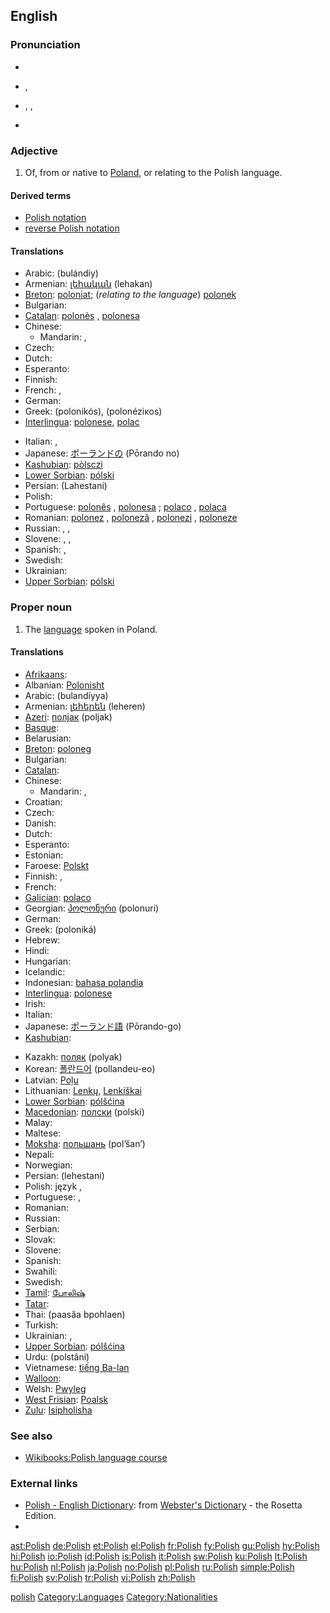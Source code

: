 {{interwiktionary|code=pl}}
{{also|polish}}
==English==
{{wikipedia}}

===Pronunciation===
* {{audio|En-us-Polish.ogg|audio (US)}}
* {{a|UK}} {{IPA|/ˈpəʊlɪʃ/}}, {{SAMPA|/"p@UlIS/}}
* {{a|US}} {{enPR|pōʹlĭsh}}, {{IPA|/ˈpoʊlɪʃ/}}, {{SAMPA|/"poUlIS/}}
* {{audio|en-us-Polish proper.ogg|Audio (US)}}

===Adjective===
{{en-adj|-}}

# Of, from or native to [[Poland]], or relating to the Polish language.

====Derived terms====
* [[Polish notation]]
* [[reverse Polish notation]]

====Translations====
{{trans-top|of Poland or its language}}
* Arabic: {{Arab|[[بولندي|بُولَنْدِيّ]]}} (bulándiy)
* Armenian: [[լեհական]] (lehakan)
* [[Breton]]: [[poloniat]]; (''relating to the language'') [[polonek]]
* Bulgarian: {{t+|bg|полски|m|p|sc=Cyrl}}
* [[Catalan]]: [[polonès]] {{m}}, [[polonesa]] {{f}}
* Chinese:
** Mandarin: {{t|cmn|波蘭的|sc=Hani|xs=Mandarin}}, {{t|cmn|波兰的|tr=Bōlán de|sc=Hani|xs=Mandarin}}
* Czech: {{t+|cs|polský|m}}
* Dutch: {{t+|nl|Pools}}
* Esperanto: {{t+|eo|pola|xs=Esperanto}}
* Finnish: {{t+|fi|puolalainen}}
* French: {{t+|fr|polonais|m}}, {{t+|fr|polonaise|f}}
* German: {{t+|de|polnisch}}
* Greek: {{t+|el|πολωνικός|m|sc=Grek}} (polonikós), {{t-|el|πολωνέζικος|m|sc=Grek}} (polonéziκοs)
* [[Interlingua]]: [[polonese]], [[polac]]
{{trans-mid}}
* Italian: {{t+|it|polacco|m}}, {{t+|it|polacca|f}}
* Japanese: [[ポーランド]]の (Pōrando no)
* [[Kashubian]]: [[pòlsczi]]
* [[Lower Sorbian]]: [[pólski]] {{m}}
* Persian: {{fa-Arab|[[لهستانی]]}} (Lahestani)
* Polish: {{t+|pl|polski|m}}
* Portuguese: [[polonês]] {{m}}, [[polonesa]] {{f}}; [[polaco]] {{m}}, [[polaca]] {{f}}
* Romanian: [[polonez]] {{m}}, [[poloneză]] {{f}}, [[polonezi]] {{p}}, [[poloneze]] {{f|p}}
* Russian: {{t|ru|польский|m|tr=pol'skij|sc=Cyrl}}, {{t|ru|польская|f|tr=pol'skaja|sc=Cyrl}},  {{t|ru|польскые|p|tr=pol'skye|sc=Cyrl}}
* Slovene: {{t+|sl|poljski|m}}, {{t+|sl|poljska|f}}, {{t-|sl|poljsko|n}}
* Spanish: {{t+|es|polaco|m}}, {{t-|es|polonés|m}}
* Swedish: {{t+|sv|polsk}}
* Ukrainian: {{t+|uk|польський|m|tr=pól’s’kyj|sc=Cyrl|xs=Ukrainian}}
* [[Upper Sorbian]]: [[pólski]] {{m}}
{{trans-bottom}}

===Proper noun===
{{en-noun|-}}

# The [[language]] spoken in Poland.

====Translations====
{{trans-top|the language of Poland}}
* [[Afrikaans]]: {{t+|af|Pools|xs=Afrikaans}}
* Albanian: [[Polonisht]]
* Arabic: {{Arab|[[بولندية]]}} (bulandíyya) {{f}}
* Armenian: [[լեհերեն]] (leheren)
* [[Azeri]]: [[полјак]] (poljak)
* [[Basque]]: {{t|eu|poloniera|xs=Basque}}
* Belarusian: {{t|be|польская|tr=pól’skaja|sc=Cyrl|xs=Belarusian}}
* [[Breton]]: [[poloneg]] {{m}}
* Bulgarian: {{t|bg|полски|tr=polski|sc=Cyrl}}
* [[Catalan]]: {{t|ca|polonès}}
* Chinese:
** Mandarin: {{t-|cmn|波蘭語|sc=Hani|xs=Mandarin}}, {{t-|cmn|波兰语|tr=Bōlán yǔ|sc=Hani|xs=Mandarin}}
* Croatian: {{t-|hr|poljski jezik|m}}
* Czech: {{t+|cs|polština|f}}
* Danish: {{t-|da|Polsk}}
* Dutch: {{t+|nl|Pools|n}}
* Esperanto: {{t+|eo|pola|xs=Esperanto}}
* Estonian: {{t+|et|Poola}}
* Faroese: [[Polskt]]
* Finnish: {{t+|fi|puola}}, {{t+|fi|puolan kieli}}
* French: {{t+|fr|polonais|m}}
* [[Galician]]: [[polaco]]
* Georgian: [[პოლონური]] (polonuri)
* German: {{t+|de|Polnisch|n}}
* Greek: {{t+|el|πολωνικά|n|p|sc=Grek}} (poloniká)
* Hebrew: {{t+|he|פולנית|tr=polnít|sc=Hebr}}
* Hindi: {{t+|hi|पोलिश|sc=Deva|xs=Hindi}}
* Hungarian: {{t+|hu|lengyel}}
* Icelandic: {{t-|is|Pólska}}
* Indonesian: [[bahasa polandia]]
* [[Interlingua]]: [[polonese]]
* Irish: {{t-|ga|Polainnis|xs=Irish}}
* Italian: {{t+|it|polacco}}
* Japanese: [[ポーランド語]] (Pōrando-go)
* [[Kashubian]]: {{t|csb|pòlsczi jãzëk|xs=Kashubian}}
{{trans-mid}}
* Kazakh: [[поляк]] (polyak)
* Korean: [[폴란드어]] (pollandeu-eo)
* Latvian: [[Poļu]]
* Lithuanian: [[Lenkų]], [[Lenkiškai]]
* [[Lower Sorbian]]: [[pólšćina]] {{f}}
* [[Macedonian]]: [[полски]] (polski)
* Malay: {{t-|ms|Poland|xs=Malay}}
* Maltese: {{t-|mt|Pollakk|xs=Maltese}}
* [[Moksha]]: [[польшань]] (pol’šan’)
* Nepali: {{t-|ne|पोलिश|sc=Deva|xs=Nepali}}
* Norwegian: {{t+|no|polsk}}
* Persian: {{fa-Arab|[[لهستانی]]}} (lehestani)
* Polish: język {{t+|pl|polski}}, {{t+|pl|polszczyzna|f}}
* Portuguese: {{t+|pt|polonês|m}}, {{t+|pt|polaco|m}}
* Romanian: {{t+|ro|poloneză}}
* Russian: {{t|ru|польский|tr=pól’skij|sc=Cyrl}}
* Serbian: {{t|sr|Пољски|sc=Cyrl}}
* Slovak: {{t|sk|Poľský}}
* Slovene: {{t+|sl|poljščina|f}}
* Spanish: {{t+|es|polaco|m}}
* Swahili: {{t-|sw|Kipolandi|xs=Swahili}}
* Swedish: {{t+|sv|polska}}
* [[Tamil]]: [[போலிஷ்]]
* [[Tatar]]: {{t|tt|поляк|tr=polyak|sc=Cyrl|xs=Tatar}}
* Thai: {{Thai|[[ภาษาโปแลนด์]]}} (paasăa bpohlaen)
* Turkish: {{t+|tr|Lehçe}}
* Ukrainian: {{t+|uk|польська мова|tr=pól’s’ka móva|sc=Cyrl|xs=Ukrainian}},  {{t|uk|польська|f|tr=pól’s’ka|sc=Cyrl|xs=Ukrainian}}
* [[Upper Sorbian]]: [[pólšćina]] {{f}}
* Urdu: {{ur-Arab|[[پولستاني]]}} (polstâni)
* Vietnamese: [[tiếng Ba-lan]]
* [[Walloon]]: {{t+|wa|polonès}}
* Welsh: [[Pwyleg]]
* [[West Frisian]]: [[Poalsk]]
* [[Zulu]]: [[Isipholisha]]
{{trans-bottom}}

===See also===
* [[Wikibooks:Polish|Wikibooks:Polish language course]]

===External links===
* [http://www.websters-online-dictionary.org/definition/Polish-english/ Polish - English Dictionary]: from [http://www.websters-online-dictionary.org/ Webster's Dictionary] - the Rosetta Edition.
* {{ISO 639|link=Ethnologue|3code=pol|1code=po}}

[[Category:English heteronyms|polish]]
[[Category:Languages]]
[[Category:Nationalities]]

[[ast:Polish]]
[[de:Polish]]
[[et:Polish]]
[[el:Polish]]
[[fr:Polish]]
[[fy:Polish]]
[[gu:Polish]]
[[hy:Polish]]
[[hi:Polish]]
[[io:Polish]]
[[id:Polish]]
[[is:Polish]]
[[it:Polish]]
[[sw:Polish]]
[[ku:Polish]]
[[lt:Polish]]
[[hu:Polish]]
[[nl:Polish]]
[[ja:Polish]]
[[no:Polish]]
[[pl:Polish]]
[[ru:Polish]]
[[simple:Polish]]
[[fi:Polish]]
[[sv:Polish]]
[[tr:Polish]]
[[vi:Polish]]
[[zh:Polish]]